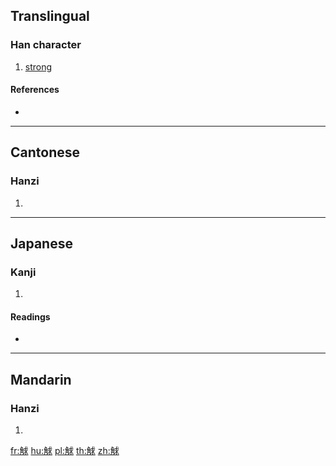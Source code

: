 {{character info/new}}
==Translingual==

===Han character===
{{Han char|rn=148|rad=角|as=07|sn=14|four=23232|canj=NBIJE}}

# [[strong]]

====References====
* {{Han ref|kx=1143.070|dkj=35079|dj=1609.090|hdz=63927.030|uh=89E9|ud=35305|bh=E447|bd=58439}}

----

==Cantonese==

===Hanzi===
{{yue-hanzi|jyut=kau4|y=kau4}}

# {{defn|lang=yue|sort=角07}}

----

==Japanese==

===Kanji===
{{ja-kanji|grade=|rs=角07}}

# {{defn|lang=ja|sort=角07}}

====Readings====
* {{ja-readings|on=[[きゅう]] (kyū), [[く]] (ku)|kun=[[まがる]] (magaru)|nanori=}}

----

==Mandarin==

===Hanzi===
{{cmn-hanzi|pin=[[qiú]] ([[qiu2]])|wg=ch'iu<sup>2</sup>}}

# {{defn|lang=cmn|sort=角07}}

[[fr:觩]]
[[hu:觩]]
[[pl:觩]]
[[th:觩]]
[[zh:觩]]